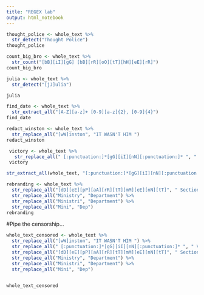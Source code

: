 ```yaml
---
title: "REGEX lab"
output: html_notebook
---
```


```r
thought_police <- whole_text %>%
  str_detect("Thought Police")
thought_police
```
```r
count_big_bro <- whole_text %>%
  str_count("[bB][iI][gG] [bB][rR][oO][tT][hH][eE][rR]")
count_big_bro
```

```r
julia <- whole_text %>%
  str_detect("[jJ]ulia")

julia
```
```r
find_date <- whole_text %>%
  str_extract_all("[A-Z][a-z]+ [0-9][a-z]{2}, [0-9]{4}")
find_date
```

```r
redact_winston <- whole_text %>%
  str_replace_all("[wW]inston", "IT WASN'T HIM ")
redact_winston
```

```r
 victory <- whole_text %>%
   str_replace_all(" [:punctuation:]*[gG][iI][nN][:punctuation:]* ", " VODKA ") %>%
 victory

str_extract_all(whole_text, "[:punctuation:]*[gG][iI][nN][:punctuation:]*")
```
```r
rebranding <- whole_text %>%
  str_replace_all("[dD][eE][pP][aA][rR][tT][mM][eE][nN][tT]", " Section ") %>%
  str_replace_all("Ministry", "Department") %>%
  str_replace_all("Ministri", "Department") %>%
  str_replace_all("Mini", "Dep")
rebranding
```

#Pipe the censorship...

```r
whole_text_censored <- whole_text %>%
  str_replace_all("[wW]inston", "IT WASN'T HIM ") %>%
  str_replace_all(" [:punctuation:]*[gG][iI][nN][:punctuation:]* ", " VODKA ") %>%
  str_replace_all("[dD][eE][pP][aA][rR][tT][mM][eE][nN][tT]", " Section ") %>%
  str_replace_all("Ministry", "Department") %>%
  str_replace_all("Ministri", "Department") %>%
  str_replace_all("Mini", "Dep")


whole_text_censored
```




